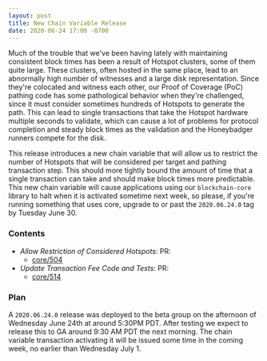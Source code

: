 ```yaml
---
layout: post
title: New Chain Variable Release
date: 2020-06-24 17:00 -0700
---
```


Much of the trouble that we've been having lately with maintaining consistent block times has been a
result of Hotspot clusters, some of them quite large. These clusters, often hosted in the same
place, lead to an abnormally high number of witnesses and a large disk representation. Since they're
colocated and witness each other, our Proof of Coverage (PoC) pathing code has some pathological
behavior when they're challenged, since it must consider sometimes hundreds of Hotspots to generate
the path. This can lead to single transactions that take the Hotspot hardware multiple seconds to
validate, which can cause a lot of problems for protocol completion and steady block times as the
validation and the Honeybadger runners compete for the disk.

<!--truncate-->

This release introduces a new chain variable that will allow us to restrict the number of Hotspots
that will be considered per target and pathing transaction step. This should more tightly bound the
amount of time that a single transaction can take and should make block times more predictable. This
new chain variable will cause applications using our `blockchain-core` library to halt when it is
activated sometime next week, so please, if you're running something that uses core, upgrade to or
past the `2020.06.24.0` tag by Tuesday June 30.

### Contents

- _Allow Restriction of Considered Hotspots_: PR:
  - [core/504](https://github.com/helium/blockchain-core/pull/504)
- _Update Transaction Fee Code and Tests_: PR:
  - [core/514](https://github.com/helium/blockchain-core/pull/514)

### Plan

A `2020.06.24.0` release was deployed to the beta group on the afternoon of Wednesday June 24th at
around 5:30PM PDT. After testing we expect to release this to GA around 9:30 AM PDT the next
morning. The chain variable transaction activating it will be issued some time in the coming week,
no earlier than Wednesday July 1.
